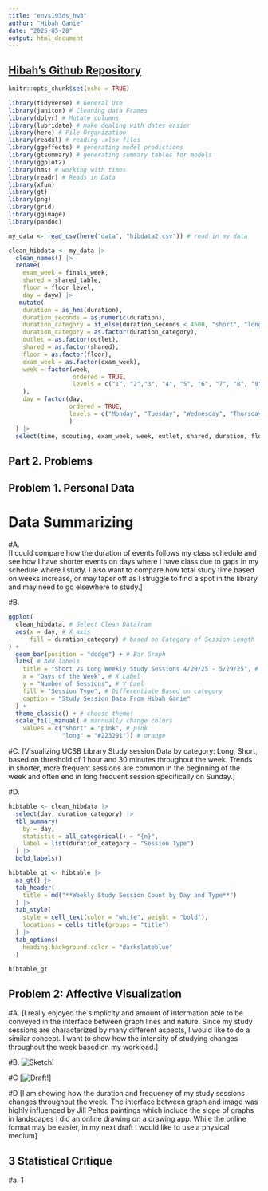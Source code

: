 ```yaml
---
title: "envs193ds_hw3"
author: "Hibah Ganie"
date: "2025-05-28"
output: html_document
---
```


## [Hibah's Github Repository](https://github.com/hibdawg/ENVS-193DS_homework-03)

```r
knitr::opts_chunk$set(echo = TRUE)
```

```r
library(tidyverse) # General Use
library(janitor) # Cleaning data Frames
library(dplyr) # Mutate columns
library(lubridate) # make dealing with dates easier
library(here) # File Organization
library(readxl) # reading .xlsx files
library(ggeffects) # generating model predictions
library(gtsummary) # generating summary tables for models 
library(ggplot2)
library(hms) # working with times
library(readr) # Reads in Data 
library(xfun)
library(gt)
library(png)
library(grid)
library(ggimage)
library(pandoc)

my_data <- read_csv(here("data", "hibdata2.csv")) # read in my data
```

```r
clean_hibdata <- my_data |> 
  clean_names() |> 
  rename(
    exam_week = finals_week,
    shared = shared_table,
    floor = floor_level,
    day = dayw) |> 
   mutate(
    duration = as_hms(duration),
    duration_seconds = as.numeric(duration),
    duration_category = if_else(duration_seconds < 4500, "short", "long"),
    duration_category = as.factor(duration_category),
    outlet = as.factor(outlet),
    shared = as.factor(shared),
    floor = as.factor(floor),
    exam_week = as.factor(exam_week),
    week = factor(week,
                  ordered = TRUE,
                  levels = c("1", "2","3", "4", "5", "6", "7", "8", "9", "10")
    ),
    day = factor(day,
                 ordered = TRUE,
                 levels = c("Monday", "Tuesday", "Wednesday", "Thursday", "Friday", "Saturday", "Sunday")
                 )
  ) |> 
  select(time, scouting, exam_week, week, outlet, shared, duration, floor, day, duration_category)

```


## Part 2. Problems

## Problem 1. Personal Data

# Data Summarizing

#A.  
[I could compare how the duration of events follows my class schedule and see how I have shorter events on days where I have class due to gaps in my schedule where I study. I also want to compare how total study time based on weeks increase, or may taper off as I struggle to find a spot in the library and may need to go elsewhere to study.]

#B.  
```r
ggplot(
  clean_hibdata, # Select Clean Datafram
  aes(x = day, # X axis
      fill = duration_category) # based on Category of Session Length
) +
  geom_bar(position = "dodge") + # Bar Graph
  labs( # Add labels
    title = "Short vs Long Weekly Study Sessions 4/20/25 - 5/29/25", # title of Graph
    x = "Days of the Week", # X Label
    y = "Number of Sessions", # Y Lael
    fill = "Session Type", # Differentiate Based on category
    caption = "Study Session Data From Hibah Ganie"
  ) + 
  theme_classic() + # choose theme!
  scale_fill_manual( # mannually change colors 
    values = c("short" = "pink", # pink
               "long" = "#223291")) # orange
```

#C.
[Visualizing UCSB Library Study session Data by category: Long, Short, based on threshold of 1 hour and 30 minutes throughout the week. Trends in shorter, more frequent sessions are common in the beginning of the week and often end in long frequent session specifically on Sunday.]

#D.
```r

hibtable <- clean_hibdata |> 
  select(day, duration_category) |> 
  tbl_summary(
    by = day,
    statistic = all_categorical() ~ "{n}",
    label = list(duration_category ~ "Session Type")
  ) |> 
  bold_labels() 

hibtable_gt <- hibtable |> 
  as_gt() |> 
  tab_header(
    title = md("**Weekly Study Session Count by Day and Type**")
  ) |> 
  tab_style(
    style = cell_text(color = "white", weight = "bold"),
    locations = cells_title(groups = "title")
  ) |> 
  tab_options(
    heading.background.color = "darkslateblue"
  )

hibtable_gt
```

## Problem 2: Affective Visualization

#A. 
[I really enjoyed the simplicity and amount of information able to be conveyed in the interface between graph lines and nature. Since my study sessions are characterized by many different aspects, I would like to do a similar concept. I want to show how the intensity of studying changes throughout the week based on my workload.]

#B.
![Sketch!](data/IMG_8094.jpg)

#C
[![Draft!](data/visual.png)]

#D
[I am showing how the duration and frequency of my study sessions changes throughout the week.
The interface between graph and image was highly influenced by Jill Peltos paintings which include the slope of graphs in landscapes
I did an online drawing on a drawing app. While the online format may be easier, in my next draft I would like to use a physical medium]

## 3 Statistical Critique

#a. 1


